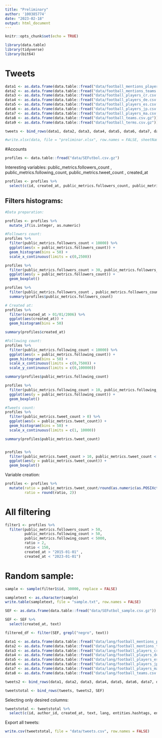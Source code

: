 ```yaml
---
title: "Preliminary"
author: '100385774'
date: "2023-02-18"
output: html_document
---
```


```r
knitr::opts_chunk$set(echo = TRUE)
```

```r
library(data.table)
library(tidyverse)
library(bit64)
```
# Tweets

```r

data1 <- as.data.frame(data.table::fread("data/football_mentions_players.csv.gz"))
data2 <- as.data.frame(data.table::fread("data/football_mentions_teams.csv.gz"))
data3 <- as.data.frame(data.table::fread("data/football_players_cr.csv.gz"))
data4 <- as.data.frame(data.table::fread("data/football_players_de.csv.gz"))
data5 <- as.data.frame(data.table::fread("data/football_players_es.csv.gz"))
data6 <- as.data.frame(data.table::fread("data/football_players_jp.csv.gz"))
data7 <- as.data.frame(data.table::fread("data/football_players_ma.csv.gz"))
data8 <- as.data.frame(data.table::fread("data/football_teams.csv.gz"))
data9 <- as.data.frame(data.table::fread("data/football_terms.csv.gz"))

```

```r
tweets <- bind_rows(data1, data2, data3, data4, data5, data6, data7, data8, data9)
```

```r
#write.xlsx(data, file = "preliminar.xlsx", row.names = FALSE, sheetName = "Tweets")
```

#Accounts

```r
profiles <- data.table::fread("data/SEFutbol.csv.gz")
```

Interesting variables: public_metrics.followers_count , public_metrics.following_count, public_metrics.tweet_count , created_at

```r
 
profiles <- profiles %>% 
  select(c(id, created_at, public_metrics.followers_count, public_metrics.following_count, public_metrics.tweet_count))

```

## Filters histograms: 

```r
#Data preparation: 

profiles <- profiles %>% 
  mutate_if(is.integer, as.numeric)
```


```r
#Followers count: 
profiles %>% 
  filter(public_metrics.followers_count < 10000) %>% 
  ggplot(aes(x = public_metrics.followers_count)) +
  geom_histogram(bins = 50) +
  scale_x_continuous(limits = c(0,2500))
```


```r
profiles %>% 
  filter(public_metrics.followers_count > 30, public_metrics.followers_count < 1000) %>% 
  ggplot(aes(y = public_metrics.followers_count)) +
  geom_boxplot()

profiles %>% 
  filter(public_metrics.followers_count , public_metrics.followers_count < 1000) %>% 
  summary(profiles$public_metrics.followers_count)
```

```r
# Created at: 
profiles %>% 
  filter(created_at > 01/01/2006) %>% 
  ggplot(aes(created_at)) +
  geom_histogram(bins = 50)

summary(profiles$created_at)
```

```r

#Following count: 
profiles %>% 
  filter(public_metrics.following_count < 10000) %>% 
  ggplot(aes(x = public_metrics.following_count)) +
  geom_histogram(bins = 50) +
  scale_x_continuous(limits = c(0,7500)) + 
  scale_y_continuous(limits = c(0,100000))

summary(profiles$public_metrics.following_count)

```

```r
profiles %>% 
  filter(public_metrics.following_count > 10, public_metrics.following_count < 5000) %>% 
  ggplot(aes(y = public_metrics.following_count)) +
  geom_boxplot()
```


```r
#Tweets count: 
profiles %>% 
  filter(public_metrics.tweet_count > 0) %>% 
  ggplot(aes(x = public_metrics.tweet_count)) +
  geom_histogram(bins = 50) +
  scale_x_continuous(limits = c(1, 10000)) 

summary(profiles$public_metrics.tweet_count)



```
```r
profiles %>% 
  filter(public_metrics.tweet_count > 10, public_metrics.tweet_count < 50000) %>% 
  ggplot(aes(y = public_metrics.tweet_count)) +
  geom_boxplot() 
```

Variable creation: 
```r

profiles <- profiles %>% 
  mutate(ratio = public_metrics.tweet_count/round(as.numeric(as.POSIXct("2023-02-21") - created_at)),
         ratio = round(ratio, 2))
```

# All filtering
```r
filter1 <- profiles %>% 
  filter(public_metrics.followers_count > 50,
         public_metrics.following_count > 50, 
         public_metrics.following_count < 5000,
         ratio > 2, 
         ratio < 150,
         created_at > "2015-01-01" , 
         created_at < "2023-01-01")
```

# Random sample: 
```r

sample <- sample(filter1$id, 30000, replace = FALSE)

sampletext <- as.character(sample)
write.table(sampletext, file = "sample.txt", row.names = FALSE)


```

```r
SEF <- as.data.frame(data.table::fread("data/SEFutbol_sample.csv.gz"))

SEF <- SEF %>% 
  select(created_at, text)

filtered_df <- filter(SEF, grepl("negro", text))
```

```r
data1 <- as.data.frame(data.table::fread("data/lang/football_mentions_players.csv.gz"))
data2 <- as.data.frame(data.table::fread("data/lang/football_mentions_teams.csv.gz"))
data3 <- as.data.frame(data.table::fread("data/lang/football_players_cr.csv.gz"))
data4 <- as.data.frame(data.table::fread("data/lang/football_players_de.csv.gz"))
data5 <- as.data.frame(data.table::fread("data/lang/football_players_es.csv.gz"))
data6 <- as.data.frame(data.table::fread("data/lang/football_players_jp.csv.gz"))
data7 <- as.data.frame(data.table::fread("data/lang/football_players_ma.csv.gz"))
data8 <- as.data.frame(data.table::fread("data/lang/football_teams.csv.gz"))

tweets2 <- bind_rows(data1, data2, data3, data4, data5, data6, data7, data8)

tweetstotal <- bind_rows(tweets, tweets2, SEF)
```

Selecting only desired columns: 

```r
tweetstotal <- tweetstotal %>% 
  select(c(id, author_id, created_at, text, lang, entities.hashtags, entities.mentions, entities.urls))
```


Export all tweets: 
```r

write.csv(tweetstotal, file = "data/tweets.csv", row.names = FALSE)

```

